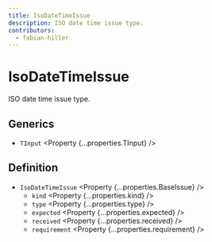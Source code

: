 ```yaml
---
title: IsoDateTimeIssue
description: ISO date time issue type.
contributors:
  - fabian-hiller
---
```



# IsoDateTimeIssue

ISO date time issue type.

## Generics

- `TInput` <Property {...properties.TInput} />

## Definition

- `IsoDateTimeIssue` <Property {...properties.BaseIssue} />
  - `kind` <Property {...properties.kind} />
  - `type` <Property {...properties.type} />
  - `expected` <Property {...properties.expected} />
  - `received` <Property {...properties.received} />
  - `requirement` <Property {...properties.requirement} />
